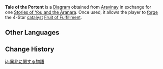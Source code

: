 {{Item Infobox
|id           = 221023
|image        = Item Diagram.png
|type         = Forging Blueprints
|invCategory  = Precious Items
|quality      = 4
|description  = Through this tale, you can master the method to make the catalyst "[[Fruit of Fulfillment]]."<br /><br />This tale is about portents and disasters.<br />"In truth, the moon did not always look like a pearl..."
|source1      = {{Sold By}}
}}
'''Tale of the Portent''' is a [[Diagram]] obtained from [[Aravinay]] in exchange for one [[Stories of You and the Aranara]]. Once used, it allows the player to [[Forging|forge]] the 4-Star [[catalyst]] [[Fruit of Fulfillment]].

==Other Languages==
{{Other Languages
|en      = Tale of the Portent
|zhs     = 关于异兆的故事
|zhs_rm  = Guānyú Yìzhào de Gùshì
|zht     = 關於異兆的故事
|zht_rm  = Guānyú Yìzhào de Gùshì
|zh_tl   = 
|ja      = 異兆に関する物語
|ja_rm   = Ichou ni Kansuru Monogatari
|ja_tl   = Tale About the Strange Portent
|ko      = 이상한 징조에 대한 이야기
|ko_rm   = Isanghan Jingjo-e Daehan Iyagi
|ko_tl   = Tales about the Strange Omen
|es      = Cuento del presagio
|es_tl   = Tale of the Presage
|fr      = Conte du présage
|fr_tl   = Tale of the Presage
|ru      = История об удивительном знамении
|ru_tl   = Tale of the Marvelous Portent
|th      = เรื่องราวเกี่ยวกับลางบอกเหตุ
|th_rm   = 
|th_tl   = 
|vi      = Câu Chuyện Về Điềm Báo
|vi_tl   = 
|de      = Geschichte des Omens
|de_tl   = Tale of the Omen
|id      = Tale of the Portent
|pt      = Contos do Presságio
|pt_tl   = Tales of the Presage
|tr      = Kehanet Hikayesi
|tr_tl   = 
|it      = Storia del prodigio
|it_tl   = 
}}

==Change History==
{{Change History|3.0}}

[[ja:異兆に関する物語]]